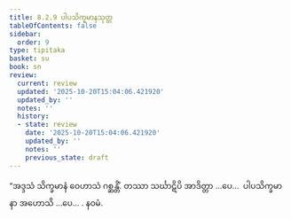 ```yaml
---
title: 8.2.9 ပါပသိက္ခမာနသုတ္တ
tableOfContents: false
sidebar:
  order: 9
type: tipitaka
basket: su
book: sn
review:
  current: review
  updated: '2025-10-20T15:04:06.421920'
  updated_by: ''
  notes: ''
  history:
  - state: review
    date: '2025-10-20T15:04:06.421920'
    updated_by: ''
    notes: ''
    previous_state: draft
---
```



<DynamicBreadcrumb />


<ReviewStatus review={frontmatter.review} showDetails={true} />

<HypothesisAnnotation frontmatter={frontmatter} />

<Division number="220" book="sn" e="ch" v="18" p="310">

<Paragraph number="1200" book="sn">
“အဒ္ဒသံ သိက္ခမာနံ ဝေဟာသံ ဂစ္ဆန္တိံ. တဿာ သင်္ဃာဋိပိ အာဒိတ္တာ …ပေ…  ပါပသိက္ခမာနာ အဟောသိ …ပေ… .

</Paragraph>
</Division>

<Paragraph number="1201" type="center" book="sn">
နဝမံ.
</Paragraph>